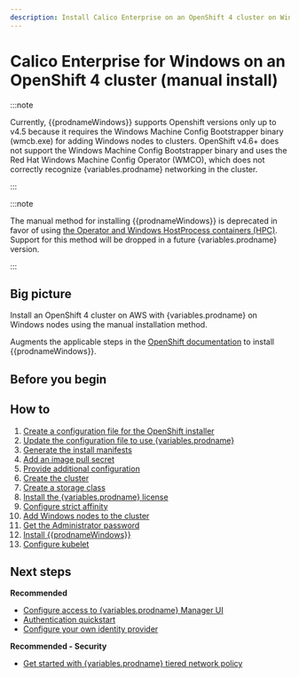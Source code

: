```yaml
---
description: Install Calico Enterprise on an OpenShift 4 cluster on Windows nodes
---
```


# Calico Enterprise for Windows on an OpenShift 4 cluster (manual install)

:::note

Currently, {{prodnameWindows}} supports Openshift versions only up to v4.5 because it requires the Windows Machine Config Bootstrapper binary (wmcb.exe) for adding Windows nodes to clusters. OpenShift v4.6+ does not support the Windows Machine Config Bootstrapper binary and uses the Red Hat Windows Machine Config Operator (WMCO), which does not correctly recognize {variables.prodname} networking in the cluster.

:::

:::note

The manual method for installing {{prodnameWindows}} is deprecated in favor of using [the Operator and Windows HostProcess containers (HPC)](../operator.mdx#install-{{prodnamedashWindows}}-using-the-operator). Support for this method will be dropped in a future {variables.prodname} version.

:::

## Big picture

Install an OpenShift 4 cluster on AWS with {variables.prodname} on Windows nodes using the manual installation method.

Augments the applicable steps in the [OpenShift documentation](https://cloud.redhat.com/openshift/install) to install {{prodnameWindows}}.

## Before you begin

<InstallOpenshiftBeforeYouBegin clusterOS='hybrid' />

## How to

1. [Create a configuration file for the OpenShift installer](#create-a-configuration-file-for-the-openshift-installer)
1. [Update the configuration file to use {variables.prodname}](#update-the-configuration-file-to-use-calico-enterprise)
1. [Generate the install manifests](#generate-the-install-manifests)
1. [Add an image pull secret](#add-an-image-pull-secret)
1. [Provide additional configuration](#provide-additional-configuration)
1. [Create the cluster](#create-the-cluster)
1. [Create a storage class](#create-a-storage-class)
1. [Install the {variables.prodname} license](#install-the-calico-enterprise-license)
1. [Configure strict affinity](#configure-strict-affinity)
1. [Add Windows nodes to the cluster](#add-windows-nodes-to-the-cluster)
1. [Get the Administrator password](#get-the-administrator-password)
1. [Install {{prodnameWindows}}](#install-calico-enterprise-for-windows)
1. [Configure kubelet](#configure-kubelet)

<InstallOpenShift
  clusterType='standalone'
  clusterOS='hybrid'
/>

## Next steps

**Recommended**

- [Configure access to {variables.prodname} Manager UI](../../../../operations/cnx/access-the-manager.mdx)
- [Authentication quickstart](../../../../operations/cnx/authentication-quickstart.mdx)
- [Configure your own identity provider](../../../../operations/cnx/configure-identity-provider.mdx)

**Recommended - Security**

- [Get started with {variables.prodname} tiered network policy](../../../../network-policy/policy-tiers/tiered-policy.mdx)
